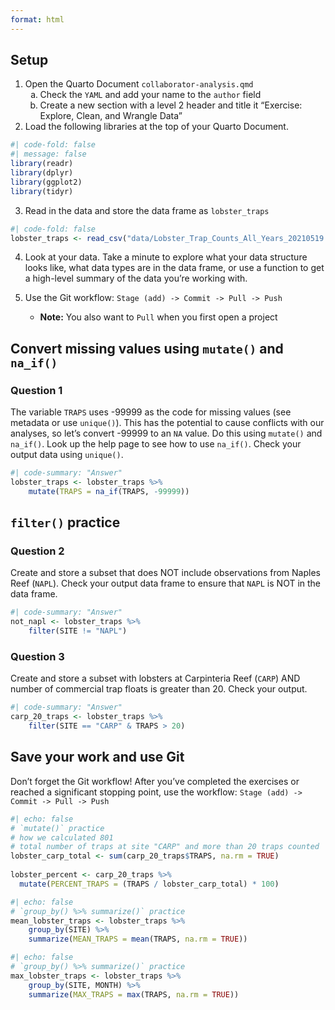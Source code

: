 ```yaml
---
format: html
---
```


::: callout-tip
## Setup

1.  Open the Quarto Document `collaborator-analysis.qmd`
    a. Check the `YAML` and add your name to the `author` field
    b. Create a new section with a level 2 header and title it "Exercise: Explore, Clean, and Wrangle Data"
2.  Load the following libraries at the top of your Quarto Document.

```r
#| code-fold: false
#| message: false
library(readr)
library(dplyr)
library(ggplot2)
library(tidyr)
```

3.  Read in the data and store the data frame as `lobster_traps`

```r
#| code-fold: false
lobster_traps <- read_csv("data/Lobster_Trap_Counts_All_Years_20210519.csv")
```

4. Look at your data. Take a minute to explore what your data structure looks like, what data types are in the data frame, or use a function to get a high-level summary of the data you're working with.

5. Use the Git workflow: ```Stage (add) -> Commit -> Pull -> Push```
    - **Note:** You also want to `Pull` when you first open a project
    
:::

## Convert missing values using `mutate()` and `na_if()`

::: callout-note
### Question 1

The variable `TRAPS` uses -99999 as the code for missing values (see metadata or use `unique()`). This has the potential to cause conflicts with our analyses, so let's convert -99999 to an `NA` value. Do this using `mutate()` and `na_if()`. Look up the help page to see how to use `na_if()`. Check your output data using `unique()`.
:::

```r
#| code-summary: "Answer"
lobster_traps <- lobster_traps %>% 
    mutate(TRAPS = na_if(TRAPS, -99999))
```

## `filter()` practice

::: callout-note
### Question 2
Create and store a subset that does NOT include observations from Naples Reef (`NAPL`). Check your output data frame to ensure that `NAPL` is NOT in the data frame.
:::

```r
#| code-summary: "Answer"
not_napl <- lobster_traps %>% 
    filter(SITE != "NAPL")
```

::: callout-note
### Question 3
Create and store a subset with lobsters at Carpinteria Reef (`CARP`) AND number of commercial trap floats is greater than 20. Check your output.
:::

```r
#| code-summary: "Answer"
carp_20_traps <- lobster_traps %>% 
    filter(SITE == "CARP" & TRAPS > 20)
```


::: callout-important
## Save your work and use Git
Don't forget the Git workflow! After you've completed the exercises or reached a significant stopping point, use the workflow: ```Stage (add) -> Commit -> Pull -> Push```
:::

<!--# Extra Questions -->

<!--# Question 4 -->
<!--# Using the object you created above (we called it `carp_20_traps`), add a new column that contains the proportion of lobster traps at site `CARP` with more than 20 commercial trap floats. The total number you are using in your percent calculation is 801. Check your output. -->

```r
#| echo: false
# `mutate()` practice
# how we calculated 801
# total number of traps at site "CARP" and more than 20 traps counted 
lobster_carp_total <- sum(carp_20_traps$TRAPS, na.rm = TRUE)
    
lobster_percent <- carp_20_traps %>% 
  mutate(PERCENT_TRAPS = (TRAPS / lobster_carp_total) * 100)
```

<!--# Question 5 -->
<!--# Find the mean of lobster commercial trap floats using `mean()`, and group by `SITE`. Think about how you want to treat the `NA` values in `TRAPS` (Hint: check the arguments in `mean()`). Check your output.-->

```r
#| echo: false
# `group_by() %>% summarize()` practice
mean_lobster_traps <- lobster_traps %>% 
    group_by(SITE) %>%
    summarize(MEAN_TRAPS = mean(TRAPS, na.rm = TRUE))
```

<!--# Question 6 -->
<!--# Find the maximum number of commercial trap floats using `max()` and group by `SITE` and `MONTH`. Think about how you want to treat the `NA` values in `TRAPS`. Check your output. -->

```r
#| echo: false
# `group_by() %>% summarize()` practice
max_lobster_traps <- lobster_traps %>% 
    group_by(SITE, MONTH) %>%
    summarize(MAX_TRAPS = max(TRAPS, na.rm = TRUE))
```

